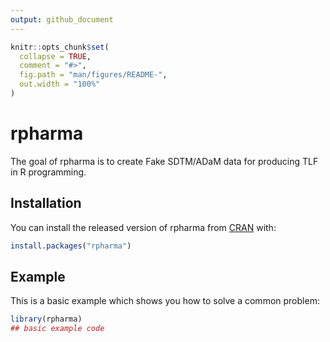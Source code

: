 ```yaml
---
output: github_document
---
```


<!-- README.md is generated from README.Rmd. Please edit that file -->

```r
knitr::opts_chunk$set(
  collapse = TRUE,
  comment = "#>",
  fig.path = "man/figures/README-",
  out.width = "100%"
)
```

# rpharma

<!-- badges: start -->
<!-- badges: end -->

The goal of rpharma is to create Fake SDTM/ADaM data for producing TLF in R programming.

## Installation

You can install the released version of rpharma from [CRAN](https://CRAN.R-project.org) with:

``` r
install.packages("rpharma")
```

## Example

This is a basic example which shows you how to solve a common problem:

```r
library(rpharma)
## basic example code
```
 
